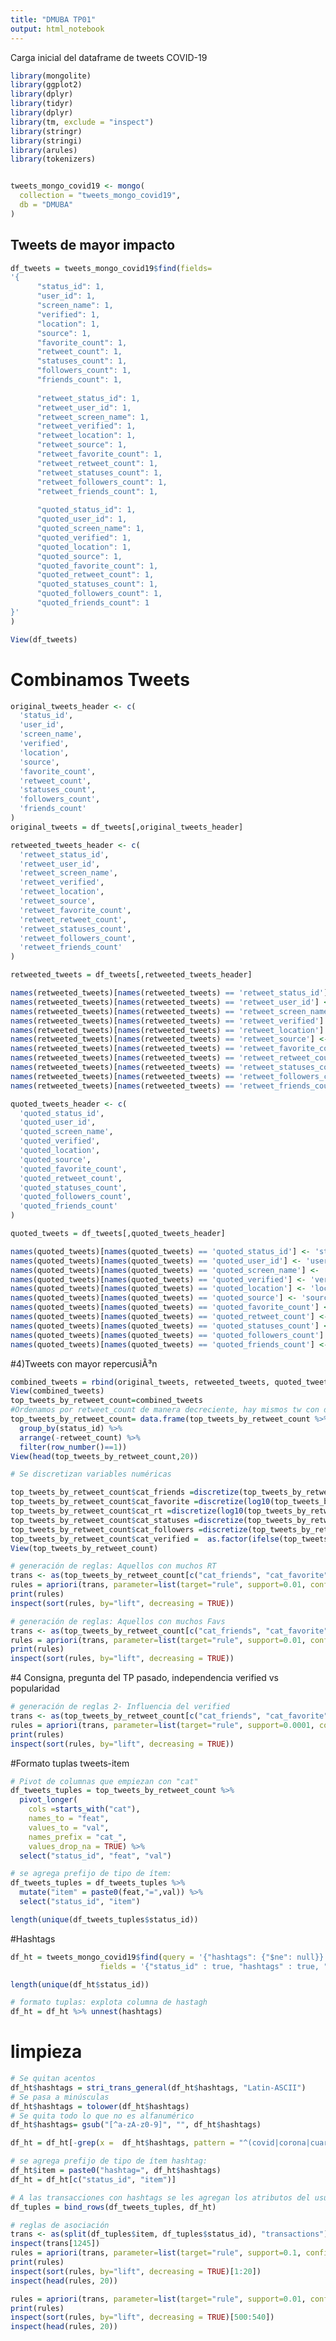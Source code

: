 ---
title: "DMUBA TP01"
output: html_notebook
---

Carga inicial del dataframe de tweets COVID-19
```{r}
library(mongolite)
library(ggplot2)
library(dplyr)
library(tidyr)
library(dplyr)
library(tm, exclude = "inspect")
library(stringr)
library(stringi)
library(arules)
library(tokenizers)


tweets_mongo_covid19 <- mongo(
  collection = "tweets_mongo_covid19", 
  db = "DMUBA"
)
```

## Tweets de mayor impacto
```{r}
df_tweets = tweets_mongo_covid19$find(fields=
'{
      "status_id": 1,
      "user_id": 1,
      "screen_name": 1,
      "verified": 1,
      "location": 1,
      "source": 1,
      "favorite_count": 1,
      "retweet_count": 1,
      "statuses_count": 1,
      "followers_count": 1,
      "friends_count": 1,
        
      "retweet_status_id": 1,  
      "retweet_user_id": 1,
      "retweet_screen_name": 1,
      "retweet_verified": 1,
      "retweet_location": 1,
      "retweet_source": 1,
      "retweet_favorite_count": 1,
      "retweet_retweet_count": 1,
      "retweet_statuses_count": 1,
      "retweet_followers_count": 1,
      "retweet_friends_count": 1,
      
      "quoted_status_id": 1,  
      "quoted_user_id": 1,
      "quoted_screen_name": 1,
      "quoted_verified": 1,
      "quoted_location": 1,
      "quoted_source": 1,
      "quoted_favorite_count": 1,
      "quoted_retweet_count": 1,
      "quoted_statuses_count": 1,
      "quoted_followers_count": 1,
      "quoted_friends_count": 1
}'
)
```

```{r}
View(df_tweets)
```

# Combinamos Tweets
```{r}
original_tweets_header <- c(
  'status_id',
  'user_id',
  'screen_name',
  'verified',
  'location',
  'source',
  'favorite_count',
  'retweet_count',
  'statuses_count',
  'followers_count',
  'friends_count'
)
original_tweets = df_tweets[,original_tweets_header]

```

```{r}
retweeted_tweets_header <- c(
  'retweet_status_id',
  'retweet_user_id',
  'retweet_screen_name',
  'retweet_verified',
  'retweet_location',
  'retweet_source',
  'retweet_favorite_count',
  'retweet_retweet_count',
  'retweet_statuses_count',
  'retweet_followers_count',
  'retweet_friends_count'
)

retweeted_tweets = df_tweets[,retweeted_tweets_header]

names(retweeted_tweets)[names(retweeted_tweets) == 'retweet_status_id'] <- 'status_id'
names(retweeted_tweets)[names(retweeted_tweets) == 'retweet_user_id'] <- 'user_id'
names(retweeted_tweets)[names(retweeted_tweets) == 'retweet_screen_name'] <- 'screen_name'
names(retweeted_tweets)[names(retweeted_tweets) == 'retweet_verified'] <- 'verified'
names(retweeted_tweets)[names(retweeted_tweets) == 'retweet_location'] <- 'location'
names(retweeted_tweets)[names(retweeted_tweets) == 'retweet_source'] <- 'source'
names(retweeted_tweets)[names(retweeted_tweets) == 'retweet_favorite_count'] <- 'favorite_count'
names(retweeted_tweets)[names(retweeted_tweets) == 'retweet_retweet_count'] <- 'retweet_count'
names(retweeted_tweets)[names(retweeted_tweets) == 'retweet_statuses_count'] <- 'statuses_count'
names(retweeted_tweets)[names(retweeted_tweets) == 'retweet_followers_count'] <- 'followers_count'
names(retweeted_tweets)[names(retweeted_tweets) == 'retweet_friends_count'] <- 'friends_count'

```

```{r}
quoted_tweets_header <- c(
  'quoted_status_id',
  'quoted_user_id',
  'quoted_screen_name',
  'quoted_verified',
  'quoted_location',
  'quoted_source',
  'quoted_favorite_count',
  'quoted_retweet_count',
  'quoted_statuses_count',
  'quoted_followers_count',
  'quoted_friends_count'
)

quoted_tweets = df_tweets[,quoted_tweets_header]

names(quoted_tweets)[names(quoted_tweets) == 'quoted_status_id'] <- 'status_id'
names(quoted_tweets)[names(quoted_tweets) == 'quoted_user_id'] <- 'user_id'
names(quoted_tweets)[names(quoted_tweets) == 'quoted_screen_name'] <- 'screen_name'
names(quoted_tweets)[names(quoted_tweets) == 'quoted_verified'] <- 'verified'
names(quoted_tweets)[names(quoted_tweets) == 'quoted_location'] <- 'location'
names(quoted_tweets)[names(quoted_tweets) == 'quoted_source'] <- 'source'
names(quoted_tweets)[names(quoted_tweets) == 'quoted_favorite_count'] <- 'favorite_count'
names(quoted_tweets)[names(quoted_tweets) == 'quoted_retweet_count'] <- 'retweet_count'
names(quoted_tweets)[names(quoted_tweets) == 'quoted_statuses_count'] <- 'statuses_count'
names(quoted_tweets)[names(quoted_tweets) == 'quoted_followers_count'] <- 'followers_count'
names(quoted_tweets)[names(quoted_tweets) == 'quoted_friends_count'] <- 'friends_count'

```


#4)Tweets con mayor repercusiÃ³n
```{r}
combined_tweets = rbind(original_tweets, retweeted_tweets, quoted_tweets)
View(combined_tweets)
top_tweets_by_retweet_count=combined_tweets
#Ordenamos por retweet_count de manera decreciente, hay mismos tw con distinto retweet_count
top_tweets_by_retweet_count= data.frame(top_tweets_by_retweet_count %>%
  group_by(status_id) %>%
  arrange(-retweet_count) %>%
  filter(row_number()==1))
View(head(top_tweets_by_retweet_count,20))
```

```{r}
# Se discretizan variables numéricas

top_tweets_by_retweet_count$cat_friends =discretize(top_tweets_by_retweet_count$friends_count, labels=c("pocos", "medio", "muchos"))
top_tweets_by_retweet_count$cat_favorite =discretize(log10(top_tweets_by_retweet_count$favorite_count+1),method = "fixed", breaks = c(-Inf, 0.0001, 1.5, 2, Inf), labels=c("nada","pocos", "medio", "muchos"))
top_tweets_by_retweet_count$cat_rt =discretize(log10(top_tweets_by_retweet_count$retweet_count+1),method = "fixed", breaks = c(-Inf, 0.0001, 1.5, 2, Inf), labels=c("nada","pocos", "medio", "muchos"))
top_tweets_by_retweet_count$cat_statuses =discretize(top_tweets_by_retweet_count$statuses_count, labels=c("pocos", "medio", "muchos"))
top_tweets_by_retweet_count$cat_followers =discretize(top_tweets_by_retweet_count$followers_count, labels=c("pocos", "medio", "muchos"))
top_tweets_by_retweet_count$cat_verified =  as.factor(ifelse(top_tweets_by_retweet_count$verified, "si", NA))
View(top_tweets_by_retweet_count)
```

```{r}
# generación de reglas: Aquellos con muchos RT
trans <- as(top_tweets_by_retweet_count[c("cat_friends", "cat_favorite","cat_verified","cat_statuses","cat_followers", "cat_rt")], "transactions")
rules = apriori(trans, parameter=list(target="rule", support=0.01, confidence=0.02), appearance = list(rhs = 'cat_rt=muchos'))
print(rules)
inspect(sort(rules, by="lift", decreasing = TRUE))
```

```{r}
# generación de reglas: Aquellos con muchos Favs
trans <- as(top_tweets_by_retweet_count[c("cat_friends", "cat_favorite","cat_verified","cat_statuses","cat_followers", "cat_rt")], "transactions")
rules = apriori(trans, parameter=list(target="rule", support=0.01, confidence=0.02), appearance = list(rhs = 'cat_favorite=muchos'))
print(rules)
inspect(sort(rules, by="lift", decreasing = TRUE))
```

#4 Consigna, pregunta del TP pasado, independencia verified vs popularidad
```{r}
# generación de reglas 2- Influencia del verified
trans <- as(top_tweets_by_retweet_count[c("cat_friends", "cat_favorite","cat_verified","cat_statuses","cat_followers", "cat_rt")], "transactions")
rules = apriori(trans, parameter=list(target="rule", support=0.0001, confidence=0.02), appearance = list(lhs = 'cat_verified=si'))
print(rules)
inspect(sort(rules, by="lift", decreasing = TRUE))
```

#Formato tuplas tweets-item

```{r}
# Pivot de columnas que empiezan con "cat"
df_tweets_tuples = top_tweets_by_retweet_count %>% 
  pivot_longer(
    cols =starts_with("cat"),
    names_to = "feat", 
    values_to = "val", 
    names_prefix = "cat_",
    values_drop_na = TRUE) %>% 
  select("status_id", "feat", "val")
```

```{r}
# se agrega prefijo de tipo de ítem:
df_tweets_tuples = df_tweets_tuples %>% 
  mutate("item" = paste0(feat,"=",val)) %>% 
  select("status_id", "item")
```

```{r}
length(unique(df_tweets_tuples$status_id))
```

#Hashtags

```{r}
df_ht = tweets_mongo_covid19$find(query = '{"hashtags": {"$ne": null}}', 
                    fields = '{"status_id" : true, "hashtags" : true, "_id": false}')
```

```{r}
length(unique(df_ht$status_id))
```

```{r}
# formato tuplas: explota columna de hastagh
df_ht = df_ht %>% unnest(hashtags)
```

# limpieza

```{r}
# Se quitan acentos
df_ht$hashtags = stri_trans_general(df_ht$hashtags, "Latin-ASCII")
# Se pasa a minúsculas
df_ht$hashtags = tolower(df_ht$hashtags)
# Se quita todo lo que no es alfanumérico
df_ht$hashtags= gsub("[^a-zA-z0-9]", "", df_ht$hashtags)

```

```{r}
df_ht = df_ht[-grep(x =  df_ht$hashtags, pattern = "^(covid|corona|cuarentena|virus|covid19)"),]
```

```{r}
# se agrega prefijo de tipo de ítem hashtag:
df_ht$item = paste0("hashtag=", df_ht$hashtags)
df_ht = df_ht[c("status_id", "item")]
```

```{r}
# A las transacciones con hashtags se les agregan los atributos del usuario.
df_tuples = bind_rows(df_tweets_tuples, df_ht)
```


```{r}
# reglas de asociación
trans <- as(split(df_tuples$item, df_tuples$status_id), "transactions")
inspect(trans[1245])
rules = apriori(trans, parameter=list(target="rule", support=0.1, confidence=0.5))
print(rules)
inspect(sort(rules, by="lift", decreasing = TRUE)[1:20])
inspect(head(rules, 20))
```

```{r}
rules = apriori(trans, parameter=list(target="rule", support=0.01, confidence=0.5))
print(rules)
inspect(sort(rules, by="lift", decreasing = TRUE)[500:540])
inspect(head(rules, 20))
```
